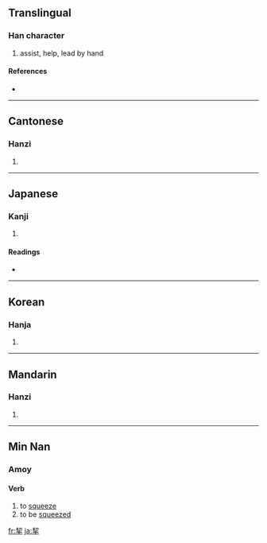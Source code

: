 ==Translingual==

===Han character===
{{Han char|rn=64|rad=手|as=06|sn=10|four=5750<sub>2</sub>|canj=手竹手 (QHQ)}}

# assist, help, lead by hand

====References====
* {{Han ref|kx=0429.220|dkj=12035|dj=0779.010|hdz=31863.010|uh=6308|ud=25352|bh=AEB2|bd=44722}}

----

==Cantonese==

===Hanzi===
{{yue-hanzi|jyut=|y=kit3}}

# {{defn|Cantonese}}

----

==Japanese==

===Kanji===
{{ja-kanji|grade=|rs=手06}}

# {{defn|Japanese}}

====Readings====
* {{ja-readings|on=[[けつ]] (ketsu), [[けい]] (kei)|kun=[[ひつさげる]] (hitsusageru)}}

----

==Korean==

===Hanja===
{{ko-hanja|hangeul=[[설]], [[계]]|eumhun=|rv=seol, gye|mr=sŏl, kye|y=sel, kyey}}

# {{defn|Korean}}

----

==Mandarin==

===Hanzi===
{{cmn-hanzi|pin=[[qiè]] ([[qie4]])|wg=ch'ieh<sup>4</sup>}}

# {{defn|Mandarin}}

----

==Min Nan==

===Amoy===
{{rfc-header|Amoy}}

====Verb====
{{nan-verb|ts|poj=kho̍eh|pojt=khoeh8|rs=手06}}

# to [[squeeze]]
# to be [[squeezed]]

[[fr:挈]]
[[ja:挈]]